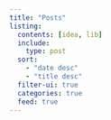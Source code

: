```yaml
---
title: "Posts"
listing:
  contents: [idea, lib]
  include:
    type: post
  sort:
    - "date desc"
    - "title desc"
  filter-ui: true
  categories: true
  feed: true
---
```

